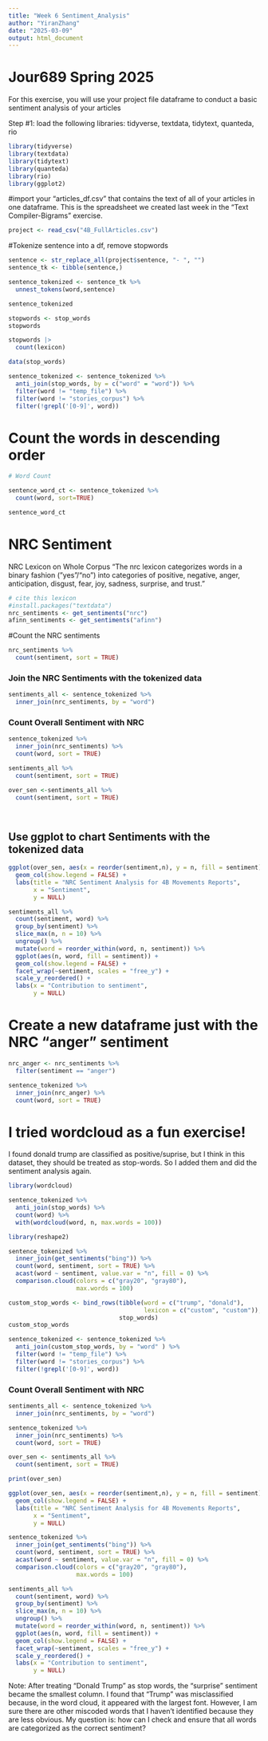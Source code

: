 ```yaml
---
title: "Week 6 Sentiment_Analysis"
author: "YiranZhang"
date: "2025-03-09"
output: html_document
---
```


# Jour689 Spring 2025

For this exercise, you will use your project file dataframe to conduct a basic sentiment analysis of your articles

Step #1: load the following libraries: tidyverse, textdata, tidytext, quanteda, rio

```r
library(tidyverse)
library(textdata)
library(tidytext)
library(quanteda)
library(rio)
library(ggplot2)
```

#import your "articles_df.csv" that contains the text of all of your articles in one dataframe. This is the spreadsheet we created last week in the "Text Compiler-Bigrams" exercise.

```r
project <- read_csv("4B_FullArticles.csv")
```

#Tokenize sentence into a df, remove stopwords

```r
sentence <- str_replace_all(project$sentence, "- ", "")
sentence_tk <- tibble(sentence,)

sentence_tokenized <- sentence_tk %>%
  unnest_tokens(word,sentence)

sentence_tokenized

stopwords <- stop_words
stopwords

stopwords |> 
  count(lexicon)

data(stop_words)

sentence_tokenized <- sentence_tokenized %>%
  anti_join(stop_words, by = c("word" = "word")) %>%
  filter(word != "temp_file") %>%
  filter(word != "stories_corpus") %>%
  filter(!grepl('[0-9]', word))

```

# Count the words in descending order

```r
# Word Count

sentence_word_ct <- sentence_tokenized %>%
  count(word, sort=TRUE)

sentence_word_ct

```

# NRC Sentiment

NRC Lexicon on Whole Corpus "The nrc lexicon categorizes words in a binary fashion ("yes"/"no") into categories of positive, negative, anger, anticipation, disgust, fear, joy, sadness, surprise, and trust."

```r
# cite this lexicon
#install.packages("textdata")
nrc_sentiments <- get_sentiments("nrc")
afinn_sentiments <- get_sentiments("afinn")
```

#Count the NRC sentiments

```r
nrc_sentiments %>%
  count(sentiment, sort = TRUE)
```

### Join the NRC Sentiments with the tokenized data

```r

sentiments_all <- sentence_tokenized %>%
  inner_join(nrc_sentiments, by = "word")  

```

### Count Overall Sentiment with NRC

```r
sentence_tokenized %>%
  inner_join(nrc_sentiments) %>%
  count(word, sort = TRUE)

sentiments_all %>%
  count(sentiment, sort = TRUE)

over_sen <-sentiments_all %>%
  count(sentiment, sort = TRUE)

  
```

## Use ggplot to chart Sentiments with the tokenized data


```r
ggplot(over_sen, aes(x = reorder(sentiment,n), y = n, fill = sentiment)) +
  geom_col(show.legend = FALSE) +
  labs(title = "NRC Sentiment Analysis for 4B Movements Reports",
       x = "Sentiment",
       y = NULL)
```


```r

sentiments_all %>%
  count(sentiment, word) %>%
  group_by(sentiment) %>%
  slice_max(n, n = 10) %>%  
  ungroup() %>%
  mutate(word = reorder_within(word, n, sentiment)) %>%  
  ggplot(aes(n, word, fill = sentiment)) +
  geom_col(show.legend = FALSE) +
  facet_wrap(~sentiment, scales = "free_y") +  
  scale_y_reordered() + 
  labs(x = "Contribution to sentiment",
       y = NULL)

```


# Create a new dataframe just with the NRC "anger" sentiment

```r
nrc_anger <- nrc_sentiments %>% 
  filter(sentiment == "anger")

sentence_tokenized %>%
  inner_join(nrc_anger) %>%
  count(word, sort = TRUE)

```


# I tried wordcloud as a fun exercise! #
I found donald trump are classified as positive/suprise, but I think in this dataset, they should be treated as stop-words. So I added them and did the sentiment analysis again.

```r
library(wordcloud)

sentence_tokenized %>%
  anti_join(stop_words) %>%
  count(word) %>%
  with(wordcloud(word, n, max.words = 100))
```

```r
library(reshape2)

sentence_tokenized %>%
  inner_join(get_sentiments("bing")) %>%
  count(word, sentiment, sort = TRUE) %>%
  acast(word ~ sentiment, value.var = "n", fill = 0) %>%
  comparison.cloud(colors = c("gray20", "gray80"),
                   max.words = 100)
```


```r
custom_stop_words <- bind_rows(tibble(word = c("trump", "donald"),  
                                      lexicon = c("custom", "custom")), 
                               stop_words)
custom_stop_words
```

```r
sentence_tokenized <- sentence_tokenized %>%
  anti_join(custom_stop_words, by = "word" ) %>%  
  filter(word != "temp_file") %>%  
  filter(word != "stories_corpus") %>%  
  filter(!grepl('[0-9]', word))
```


### Count Overall Sentiment with NRC

```r
sentiments_all <- sentence_tokenized %>%
  inner_join(nrc_sentiments, by = "word")  

sentence_tokenized %>%
  inner_join(nrc_sentiments) %>%
  count(word, sort = TRUE)

over_sen <- sentiments_all %>%
  count(sentiment, sort = TRUE)

print(over_sen)

```

```r
ggplot(over_sen, aes(x = reorder(sentiment,n), y = n, fill = sentiment)) +
  geom_col(show.legend = FALSE) +
  labs(title = "NRC Sentiment Analysis for 4B Movements Reports",
       x = "Sentiment",
       y = NULL)
```
```r
sentence_tokenized %>%
  inner_join(get_sentiments("bing")) %>%
  count(word, sentiment, sort = TRUE) %>%
  acast(word ~ sentiment, value.var = "n", fill = 0) %>%
  comparison.cloud(colors = c("gray20", "gray80"),
                   max.words = 100)
```

```r
sentiments_all %>%
  count(sentiment, word) %>%
  group_by(sentiment) %>%
  slice_max(n, n = 10) %>%  
  ungroup() %>%
  mutate(word = reorder_within(word, n, sentiment)) %>%  
  ggplot(aes(n, word, fill = sentiment)) +
  geom_col(show.legend = FALSE) +
  facet_wrap(~sentiment, scales = "free_y") +  
  scale_y_reordered() + 
  labs(x = "Contribution to sentiment",
       y = NULL)
```

Note: 
After treating “Donald Trump” as stop words, the “surprise” sentiment became the smallest column. I found that “Trump” was misclassified because, in the word cloud, it appeared with the largest font. However, I am sure there are other miscoded words that I haven’t identified because they are less obvious. My question is: how can I check and ensure that all words are categorized as the correct sentiment?

